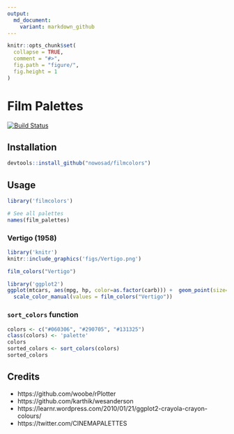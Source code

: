 ```yaml
---
output:
  md_document:
    variant: markdown_github
---
```


<!-- README.md is generated from README.Rmd. Please edit that file -->

```r
knitr::opts_chunk$set(
  collapse = TRUE,
  comment = "#>",
  fig.path = "figure/",
  fig.height = 1
)
```

# Film Palettes

[![Build Status](https://travis-ci.org/Nowosad/filmcolors.png?branch=master)](https://travis-ci.org/Nowosad/filmcolors)


## Installation

```R
devtools::install_github("nowosad/filmcolors")
```

## Usage

```r
library('filmcolors')

# See all palettes
names(film_palettes)
```

### Vertigo (1958)

```r
library('knitr')
knitr::include_graphics('figs/Vertigo.png')
```

```r
film_colors("Vertigo")
```

```r
library('ggplot2')
ggplot(mtcars, aes(mpg, hp, color=as.factor(carb))) +  geom_point(size=8) +
  scale_color_manual(values = film_colors("Vertigo"))
```

### `sort_colors` function

```r
colors <- c("#060306", "#290705", "#131325")
class(colors) <- 'palette'
colors
sorted_colors <- sort_colors(colors)
sorted_colors
```

## Credits

- https://github.com/woobe/rPlotter
- https://github.com/karthik/wesanderson
- https://learnr.wordpress.com/2010/01/21/ggplot2-crayola-crayon-colours/
- https://twitter.com/CINEMAPALETTES